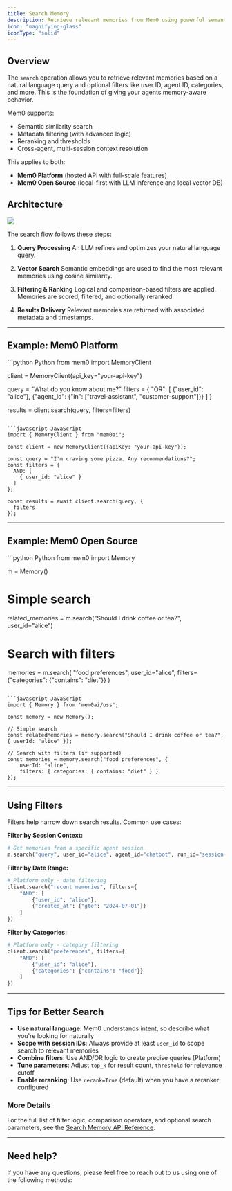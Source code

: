 ```yaml
---
title: Search Memory
description: Retrieve relevant memories from Mem0 using powerful semantic and filtered search capabilities.
icon: "magnifying-glass"
iconType: "solid"
---
```


## Overview

The `search` operation allows you to retrieve relevant memories based on a natural language query and optional filters like user ID, agent ID, categories, and more. This is the foundation of giving your agents memory-aware behavior.

Mem0 supports:
- Semantic similarity search
- Metadata filtering (with advanced logic)
- Reranking and thresholds
- Cross-agent, multi-session context resolution

This applies to both:
- **Mem0 Platform** (hosted API with full-scale features)
- **Mem0 Open Source** (local-first with LLM inference and local vector DB)


## Architecture

<Frame caption="Architecture diagram illustrating the memory search process.">
  <img src="../../images/search_architecture.png" />
</Frame>

The search flow follows these steps:

1. **Query Processing**
   An LLM refines and optimizes your natural language query.

2. **Vector Search**
   Semantic embeddings are used to find the most relevant memories using cosine similarity.

3. **Filtering & Ranking**
   Logical and comparison-based filters are applied. Memories are scored, filtered, and optionally reranked.

4. **Results Delivery**
   Relevant memories are returned with associated metadata and timestamps.

---

## Example: Mem0 Platform

<CodeGroup>
```python Python
from mem0 import MemoryClient

client = MemoryClient(api_key="your-api-key")

query = "What do you know about me?"
filters = {
   "OR": [
      {"user_id": "alice"},
      {"agent_id": {"in": ["travel-assistant", "customer-support"]}}
   ]
}

results = client.search(query, filters=filters)
```

```javascript JavaScript
import { MemoryClient } from "mem0ai";

const client = new MemoryClient({apiKey: "your-api-key"});

const query = "I'm craving some pizza. Any recommendations?";
const filters = {
  AND: [
    { user_id: "alice" }
  ]
};

const results = await client.search(query, {
  filters
});
```
</CodeGroup>

---

## Example: Mem0 Open Source

<CodeGroup>
```python Python
from mem0 import Memory

m = Memory()

# Simple search
related_memories = m.search("Should I drink coffee or tea?", user_id="alice")

# Search with filters
memories = m.search(
    "food preferences",
    user_id="alice",
    filters={"categories": {"contains": "diet"}}
)
```

```javascript JavaScript
import { Memory } from 'mem0ai/oss';

const memory = new Memory();

// Simple search
const relatedMemories = memory.search("Should I drink coffee or tea?", { userId: "alice" });

// Search with filters (if supported)
const memories = memory.search("food preferences", {
    userId: "alice",
    filters: { categories: { contains: "diet" } }
});
```
</CodeGroup>

---

## Using Filters

Filters help narrow down search results. Common use cases:

**Filter by Session Context:**
```python
# Get memories from a specific agent session
m.search("query", user_id="alice", agent_id="chatbot", run_id="session-123")
```

**Filter by Date Range:**
```python
# Platform only - date filtering
client.search("recent memories", filters={
    "AND": [
        {"user_id": "alice"},
        {"created_at": {"gte": "2024-07-01"}}
    ]
})
```

**Filter by Categories:**
```python
# Platform only - category filtering
client.search("preferences", filters={
    "AND": [
        {"user_id": "alice"},
        {"categories": {"contains": "food"}}
    ]
})
```

---

## Tips for Better Search

- **Use natural language**: Mem0 understands intent, so describe what you're looking for naturally
- **Scope with session IDs**: Always provide at least `user_id` to scope search to relevant memories
- **Combine filters**: Use AND/OR logic to create precise queries (Platform)
- **Tune parameters**: Adjust `top_k` for result count, `threshold` for relevance cutoff
- **Enable reranking**: Use `rerank=True` (default) when you have a reranker configured


### More Details

For the full list of filter logic, comparison operators, and optional search parameters, see the
[Search Memory API Reference](/api-reference/memory/v2-search-memories).

---

## Need help?
If you have any questions, please feel free to reach out to us using one of the following methods:

<Snippet file="get-help.mdx"/>
